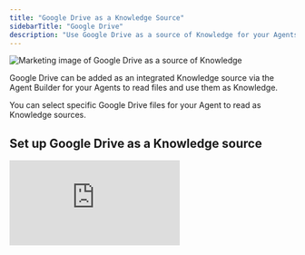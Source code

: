 ```yaml
---
title: "Google Drive as a Knowledge Source"
sidebarTitle: "Google Drive"
description: "Use Google Drive as a source of Knowledge for your Agents"
---
```


![Marketing image of Google Drive as a source of Knowledge](/images/google_drive_knowledge.png)

Google Drive can be added as an integrated Knowledge source via the Agent Builder for your Agents to read files and use them as Knowledge.

You can select specific Google Drive files for your Agent to read as Knowledge sources.

## Set up Google Drive as a Knowledge source

<div style={{ width:"100%",position:"relative" }}>
<iframe src="https://app.supademo.com/embed/cmcveryfp0ch99empj7tvn4mb" frameBorder="0" title="How to set up Google Drive as a source of Knowledge" allow="clipboard-write" webkitallowfullscreen="true" mozallowfullscreen="true" allowfullscreen style={{ position:"absolute",top:0,left:0,width:"100%",height:"100%",border:"3px solid #5E43CE",borderRadius:"10px" }} />

</div>

To set up Google Drive as a Knowledge source, first, open an Agent up and head to the Build screen. Then...

1. Click 'Knowledge'
2. Click 'Add Google Drive'
3. Select or add the Google Drive account you want to access
4. Select the Google Drive files you wish to have the Agent read
5. Once you've selected the files you want to add as Knowledge, click 'Create'
6. Choose how you want the Agent to use this Knowledge on the next screen

## Frequently asked questions (FAQs)

<AccordionGroup>
  <Accordion title="Is there a file size limit for Google Drive files added to Knowledge?">
    Yes, there is a limit of 50MB. If you try to select a file that exceeds the 50mb limit, you'll receive an error message indicating that the file is too large. To resolve this, you'll need to either compress the file to meet the size requirement or select a different file that is within the limit.
  </Accordion>
  <Accordion title="How often do agents fetch data from Google Drive?">
    Agents automatically fetch data from the selected Google Drive files every 15 minutes. This ensures that your agents have access to the most up-to-date information available, helping them make informed decisions in real-time.
  </Accordion>
  <Accordion title="What should I do if my agent fails to fetch data from Google Drive?">
    If your agent fails to fetch data, you'll see an error notification indicating the failed fetch. You can check the specific file that caused the issue and ensure it's accessible and within the size limit. If the problem persists, try reconnecting your Google Drive or reach out for further assistance.
  </Accordion>
</AccordionGroup>